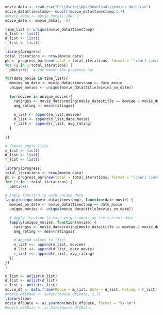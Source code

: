 ```{r, echo=FALSE}
movie_data <- read.csv("C:\\Users\\Hp\\Downloads\\movies_data.csv")
movie_data$timestamp<- substr(movie_data$timestamp,1,7)
#movie_data <- movie_data[1:100, ]
movie_data <- movie_data[, -2]
```

```{r for loop, echo=FALSE}
time_list <- unique(movie_data$timestamp)
m_list <- list()
d_list <- list()
r_list <- list()

library(progress)
total_iterations <- nrow(movie_data)
pb <- progress_bar$new(total = total_iterations, format = "[:bar] :percent :eta")
for (i in 1:total_iterations) {
  pb$tick()  # Increment the progress bar

for(date_movie in time_list){
  movies_on_date <- movie_data$timestamp == date_movie
  unique_movies <- unique(movie_data$title[movies_on_date])
  
  for(moviee in unique_movies){
    ratingss <- movie_data$rating[movie_data$title == moviee & movie_data$timestamp == date_movie]
    avg_rating <- mean(ratingss)
    
    m_list <- append(m_list,moviee)
    d_list <- append(d_list,date_movie)
    r_list <- append(r_list, avg_rating)
  }
  
}}

```
```{r lapply}
# Create empty lists
m_list <- list()
d_list <- list()
r_list <- list()

library(progress)
total_iterations <- nrow(movie_data)
pb <- progress_bar$new(total = total_iterations, format = "[:bar] :percent :eta")
for (i in 1:total_iterations) {
  pb$tick()
  
# Apply function to each unique date
lapply(unique(movie_data$timestamp), function(date_movie) {
  movies_on_date <- movie_data$timestamp == date_movie
  unique_movies <- unique(movie_data$title[movies_on_date])

  # Apply function to each unique movie on the current date
  lapply(unique_movies, function(moviee) {
    ratingss <- movie_data$rating[movie_data$title == moviee & movie_data$timestamp == date_movie]
    avg_rating <- mean(ratingss)

    # Append values to lists
    m_list <<- append(m_list, moviee)
    d_list <<- append(d_list, date_movie)
    r_list <<- append(r_list, avg_rating)
  })
})
}
```


```{r Final dataframe}
m_list <- unlist(m_list)
d_list <- unlist(d_list)
r_list <- unlist(r_list)
movie_df <- data.frame(Movie = m_list, Date = d_list, Rating = r_list)
#movie_df$Date <- substr(movie_df$Date, 1,7)
library(zoo)
movie_df$Date <- as.yearmon(movie_df$Date, format = "%Y-%m")
#movie_df$Date <- as.Date(movie_df$Date)
```
